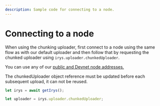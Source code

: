 ```yaml
---
description: Sample code for connecting to a node.
---
```



# Connecting to a node

When using the chunking uploader, first connect to a node using the same flow as with our default uploader and then follow that by requesting the chunked uploader using `irys.uploader.chunkedUploader`.

You can use any of our [public and Devnet node addresses.](/developer-docs/sdk/connecting-node)

<Callout type="info" emoji="ℹ️">
	The chunkedUploader object reference must be updated before each subsequent upload, it can not be reused.
</Callout>

```js
let irys = await getIrys();

let uploader = irys.uploader.chunkedUploader;
```
